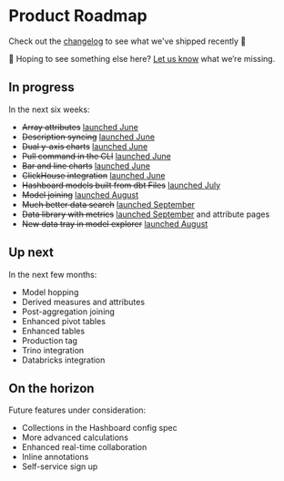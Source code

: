 # Product Roadmap

Check out the [changelog](/changelog) to see what we've shipped recently 🚀

👀 Hoping to see something else here? [Let us know](mailto:support@hashboard.com) what we’re missing.

## In progress

In the next six weeks:

- <del>Array attributes</del> [launched June](/changelog/2023_06_30#filter-and-group-array-values)
- <del>Description syncing</del> [launched June](/changelog/2023_06_30#documentation-synced-from-dbt-and-your-warehouse)
- <del>Dual y-axis charts</del> [launched June](/changelog/2023_06_30#bar--line-charts-and-more)
- <del>Pull command in the CLI</del> [launched June](/changelog/2023_06_30#improved-dataops-workflow-with-hashboard-pull)
- <del>Bar and line charts</del> [launched June](/changelog/2023_06_30#bar--line-charts-and-more)
- <del>ClickHouse integration</del> [launched June](/changelog/2023_06_30#-other-updates-blog-posts--more)
- <del>Hashboard models built from dbt Files</del> [launched July](/docs/data-ops/dbt-integration)
- <del>Model joining</del> [launched August](/docs/data-modeling/model-joins)
- <del>Much better data search</del> [launched September](/docs/visualizing-data/quick-explore)
-  <del>Data library with metrics</del> [launched September](/docs/metrics) and attribute pages 
- <del>New data tray in model explorer</del> [launched August](/docs/visualizing-data/data-tray)

## Up next

In the next few months:

- Model hopping
- Derived measures and attributes
- Post-aggregation joining
- Enhanced pivot tables
- Enhanced tables
- Production tag
- Trino integration
- Databricks integration

## On the horizon

Future features under consideration:

- Collections in the Hashboard config spec
- More advanced calculations
- Enhanced real-time collaboration
- Inline annotations
- Self-service sign up

